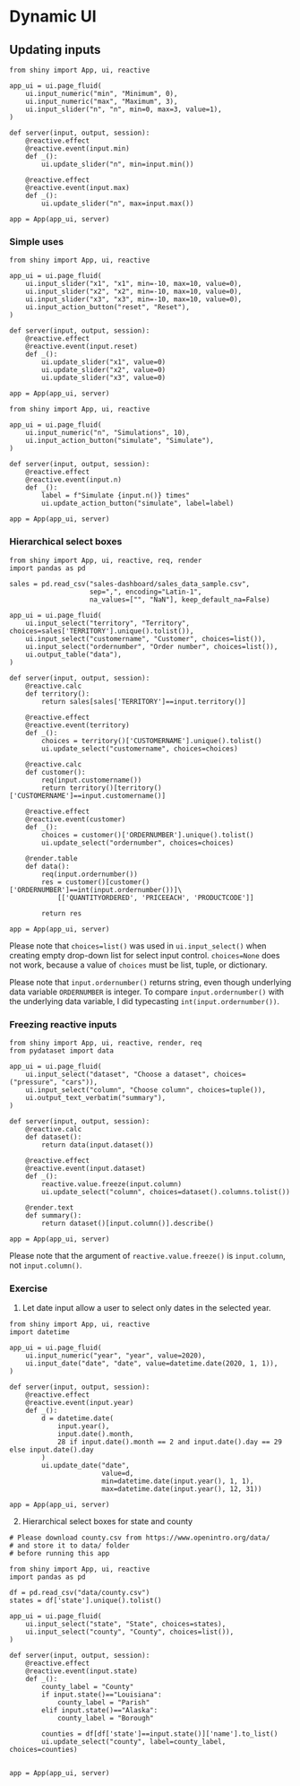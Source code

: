 # Dynamic UI

## Updating inputs

```.python
from shiny import App, ui, reactive

app_ui = ui.page_fluid(
    ui.input_numeric("min", "Minimum", 0),
    ui.input_numeric("max", "Maximum", 3),
    ui.input_slider("n", "n", min=0, max=3, value=1),
)

def server(input, output, session):
    @reactive.effect
    @reactive.event(input.min)
    def _():
        ui.update_slider("n", min=input.min())
    
    @reactive.effect
    @reactive.event(input.max)
    def _():
        ui.update_slider("n", max=input.max())

app = App(app_ui, server)
```

### Simple uses

```.python
from shiny import App, ui, reactive

app_ui = ui.page_fluid(
    ui.input_slider("x1", "x1", min=-10, max=10, value=0),
    ui.input_slider("x2", "x2", min=-10, max=10, value=0),
    ui.input_slider("x3", "x3", min=-10, max=10, value=0),
    ui.input_action_button("reset", "Reset"),
)

def server(input, output, session):
    @reactive.effect
    @reactive.event(input.reset)
    def _():
        ui.update_slider("x1", value=0)
        ui.update_slider("x2", value=0)
        ui.update_slider("x3", value=0)

app = App(app_ui, server)
```


```.python
from shiny import App, ui, reactive

app_ui = ui.page_fluid(
    ui.input_numeric("n", "Simulations", 10),
    ui.input_action_button("simulate", "Simulate"),
)

def server(input, output, session):
    @reactive.effect
    @reactive.event(input.n)
    def _():
        label = f"Simulate {input.n()} times"
        ui.update_action_button("simulate", label=label)

app = App(app_ui, server)
```

### Hierarchical select boxes

```.python
from shiny import App, ui, reactive, req, render
import pandas as pd

sales = pd.read_csv("sales-dashboard/sales_data_sample.csv",
                    sep=",", encoding="Latin-1", 
                    na_values=["", "NaN"], keep_default_na=False)

app_ui = ui.page_fluid(
    ui.input_select("territory", "Territory", choices=sales['TERRITORY'].unique().tolist()),
    ui.input_select("customername", "Customer", choices=list()),
    ui.input_select("ordernumber", "Order number", choices=list()),
    ui.output_table("data"),
)

def server(input, output, session):
    @reactive.calc
    def territory():
        return sales[sales['TERRITORY']==input.territory()]
    
    @reactive.effect
    @reactive.event(territory)
    def _():
        choices = territory()['CUSTOMERNAME'].unique().tolist()
        ui.update_select("customername", choices=choices)

    @reactive.calc
    def customer():
        req(input.customername())
        return territory()[territory()['CUSTOMERNAME']==input.customername()]
    
    @reactive.effect
    @reactive.event(customer)
    def _():
        choices = customer()['ORDERNUMBER'].unique().tolist()
        ui.update_select("ordernumber", choices=choices)
    
    @render.table
    def data():
        req(input.ordernumber())
        res = customer()[customer()['ORDERNUMBER']==int(input.ordernumber())]\
            [['QUANTITYORDERED', 'PRICEEACH', 'PRODUCTCODE']]
        
        return res

app = App(app_ui, server)
```

:::{.callout-note}
Please note that `choices=list()` was used in `ui.input_select()` when creating empty drop-down list for select input control. `choices=None` does not work, because a value of `choices` must be list, tuple, or dictionary.
:::

:::{.callout-note}
Please note that `input.ordernumber()` returns string, even though underlying data variable `ORDERNUMBER` is integer. To compare `input.ordernumber()` with the underlying data variable, I did typecasting `int(input.ordernumber())`.
:::


### Freezing reactive inputs

```.python
from shiny import App, ui, reactive, render, req
from pydataset import data

app_ui = ui.page_fluid(
    ui.input_select("dataset", "Choose a dataset", choices=("pressure", "cars")),
    ui.input_select("column", "Choose column", choices=tuple()),
    ui.output_text_verbatim("summary"),
)

def server(input, output, session):
    @reactive.calc
    def dataset():
        return data(input.dataset())
    
    @reactive.effect
    @reactive.event(input.dataset)
    def _():
        reactive.value.freeze(input.column)
        ui.update_select("column", choices=dataset().columns.tolist())
    
    @render.text
    def summary():
        return dataset()[input.column()].describe()

app = App(app_ui, server)
```

:::{.callout-note}
Please note that the argument of `reactive.value.freeze()` is `input.column`, not `input.column()`.
:::


### Exercise

1. Let date input allow a user to select only dates in the selected year.

```.python
from shiny import App, ui, reactive
import datetime

app_ui = ui.page_fluid(
    ui.input_numeric("year", "year", value=2020),
    ui.input_date("date", "date", value=datetime.date(2020, 1, 1)),
)

def server(input, output, session):
    @reactive.effect
    @reactive.event(input.year)
    def _():
        d = datetime.date(
            input.year(),
            input.date().month,
            28 if input.date().month == 2 and input.date().day == 29 else input.date().day
        )
        ui.update_date("date", 
                       value=d,
                       min=datetime.date(input.year(), 1, 1),
                       max=datetime.date(input.year(), 12, 31))

app = App(app_ui, server)
```

2. Hierarchical select boxes for state and county

```.python
# Please download county.csv from https://www.openintro.org/data/
# and store it to data/ folder
# before running this app

from shiny import App, ui, reactive
import pandas as pd

df = pd.read_csv("data/county.csv")
states = df['state'].unique().tolist()

app_ui = ui.page_fluid(
    ui.input_select("state", "State", choices=states),
    ui.input_select("county", "County", choices=list()),
)

def server(input, output, session):
    @reactive.effect
    @reactive.event(input.state)
    def _():
        county_label = "County"
        if input.state()=="Louisiana":
            county_label = "Parish"
        elif input.state()=="Alaska":
            county_label = "Borough"

        counties = df[df['state']==input.state()]['name'].to_list()
        ui.update_select("county", label=county_label, choices=counties)


app = App(app_ui, server)
```

